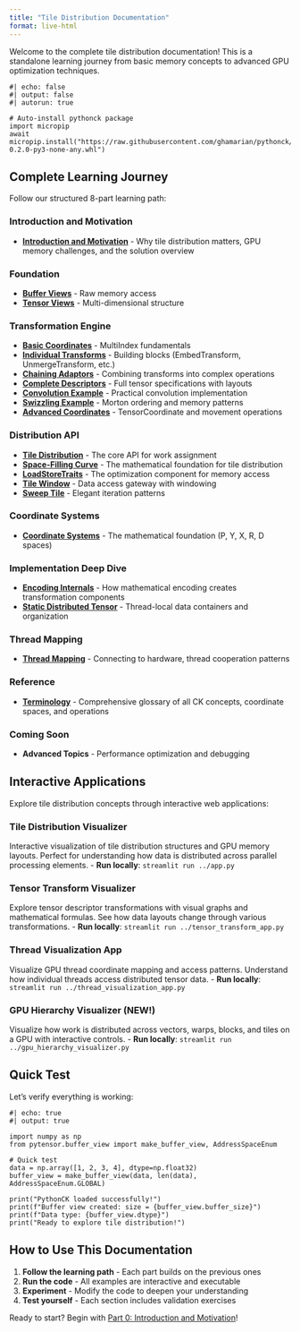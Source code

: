 ```yaml
---
title: "Tile Distribution Documentation"
format: live-html
---
```


Welcome to the complete tile distribution documentation! This is a standalone learning journey from basic memory concepts to advanced GPU optimization techniques.

```pyodide
#| echo: false
#| output: false
#| autorun: true

# Auto-install pythonck package
import micropip
await micropip.install("https://raw.githubusercontent.com/ghamarian/pythonck/master/documentation/pythonck-0.2.0-py3-none-any.whl")
```

## Complete Learning Journey

Follow our structured 8-part learning path:

### **Introduction and Motivation**
- **[Introduction and Motivation](concepts/00_introduction_motivation.qmd)** - Why tile distribution matters, GPU memory challenges, and the solution overview

### **Foundation** 
- **[Buffer Views](concepts/01_buffer_view.qmd)** - Raw memory access
- **[Tensor Views](concepts/01_tensor_view.qmd)** - Multi-dimensional structure

### **Transformation Engine** 
- **[Basic Coordinates](concepts/02_tensor_coordinates.qmd)** - MultiIndex fundamentals
- **[Individual Transforms](concepts/02_transforms.qmd)** - Building blocks (EmbedTransform, UnmergeTransform, etc.)
- **[Chaining Adaptors](concepts/02_adaptors.qmd)** - Combining transforms into complex operations
- **[Complete Descriptors](concepts/02_descriptors.qmd)** - Full tensor specifications with layouts
- **[Convolution Example](concepts/02_convolution_example.qmd)** - Practical convolution implementation
- **[Swizzling Example](concepts/02_swizzling_example.qmd)** - Morton ordering and memory patterns
- **[Advanced Coordinates](concepts/02_coordinate_movement.qmd)** - TensorCoordinate and movement operations

### **Distribution API** 
- **[Tile Distribution](concepts/03_tile_distribution.qmd)** - The core API for work assignment
- **[Space-Filling Curve](concepts/03_space_filling_curve.qmd)** - The mathematical foundation for tile distribution
- **[LoadStoreTraits](concepts/03_load_store_traits.qmd)** - The optimization component for memory access
- **[Tile Window](concepts/03_tile_window.qmd)** - Data access gateway with windowing
- **[Sweep Tile](concepts/03_sweep_tile.qmd)** - Elegant iteration patterns

### **Coordinate Systems** 
- **[Coordinate Systems](concepts/04_coordinate_systems.qmd)** - The mathematical foundation (P, Y, X, R, D spaces)

### **Implementation Deep Dive** 
- **[Encoding Internals](concepts/05_encoding_internals.qmd)** - How mathematical encoding creates transformation components
- **[Static Distributed Tensor](concepts/05_static_distributed_tensor.qmd)** - Thread-local data containers and organization

### **Thread Mapping** 
- **[Thread Mapping](concepts/06_thread_mapping.qmd)** - Connecting to hardware, thread cooperation patterns

### **Reference** 
- **[Terminology](concepts/terminology.qmd)** - Comprehensive glossary of all CK concepts, coordinate spaces, and operations

### **Coming Soon**
- **Advanced Topics** - Performance optimization and debugging

## Interactive Applications

Explore tile distribution concepts through interactive web applications:

### **Tile Distribution Visualizer**
Interactive visualization of tile distribution structures and GPU memory layouts. Perfect for understanding how data is distributed across parallel processing elements.
- **Run locally**: `streamlit run ../app.py`

### **Tensor Transform Visualizer**  
Explore tensor descriptor transformations with visual graphs and mathematical formulas. See how data layouts change through various transformations.
- **Run locally**: `streamlit run ../tensor_transform_app.py`

### **Thread Visualization App**
Visualize GPU thread coordinate mapping and access patterns. Understand how individual threads access distributed tensor data.
- **Run locally**: `streamlit run ../thread_visualization_app.py`

### **GPU Hierarchy Visualizer** (NEW!)
Visualize how work is distributed across vectors, warps, blocks, and tiles on a GPU with interactive controls.
- **Run locally**: `streamlit run ../gpu_hierarchy_visualizer.py`

## Quick Test

Let's verify everything is working:

```pyodide
#| echo: true
#| output: true

import numpy as np
from pytensor.buffer_view import make_buffer_view, AddressSpaceEnum

# Quick test
data = np.array([1, 2, 3, 4], dtype=np.float32)
buffer_view = make_buffer_view(data, len(data), AddressSpaceEnum.GLOBAL)

print("PythonCK loaded successfully!")
print(f"Buffer view created: size = {buffer_view.buffer_size}")
print(f"Data type: {buffer_view.dtype}")
print("Ready to explore tile distribution!")
```

## How to Use This Documentation

1. **Follow the learning path** - Each part builds on the previous ones
2. **Run the code** - All examples are interactive and executable
3. **Experiment** - Modify the code to deepen your understanding
4. **Test yourself** - Each section includes validation exercises

Ready to start? Begin with [Part 0: Introduction and Motivation](concepts/00_introduction_motivation.qmd)! 
